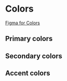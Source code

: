 
<Meta title="Foundations/Colors" />

# Colors

[Figma for Colors](https://www.figma.com/file/a6G6ZD6W3tlq0qmUkdvdp1/Fudis-DS-Foundations?type=design&node-id=1-52&mode=design&t=D7bk8ajg68NSbjS9-0)

## Primary colors

<ColorPalette>
  <ColorItem
    title="Sisu primary colors"
    colors={{
      "$color-primary-light": "#daedff",
      "$color-primary": "#1076db",
      "$color-primary-dark": "#1d65b8",
    }}
  />
</ColorPalette>
<ColorPalette>
  <ColorItem
    title="Into primary colors"
    colors={{
      "$color-primary-light": "#e0f4fd",
      "$color-primary": "#0a729e",
      "$color-primary-dark": "#0e5d81",
      "$color-primary-extra-dark": "#1b2e36",
    }}
  />
</ColorPalette>

## Secondary colors

<ColorPalette>
  <ColorItem
    title="Grays"
    colors={{
      "$color-white": "#ffffff",
      "$color-gray-extra-light": "#f1f1f1",
      "$color-gray-light": "#d4d4d4",
      "$color-gray-middle": "#727272",
      "$color-gray-dark": "#484848",
    }}
  />
</ColorPalette>

## Accent colors

<ColorPalette>
  <ColorItem title="Red" colors={{ "$color-red": "#b83c2e", "$color-red-light": "#f5d9d6" }} />
  <ColorItem
    title="Yellow"
    colors={{ "$color-yellow": "#f1c40f", "$color-yellow-light": "#fdefb4" }}
  />
  <ColorItem
    title="Green"
    colors={{ "$color-green": "#1e874b", "$color-green-light": "#c6ecd6" }}
  />
  <ColorItem title="Focus primary" colors={{ "$color-focus-primary": "#1076db" }} />
</ColorPalette>
